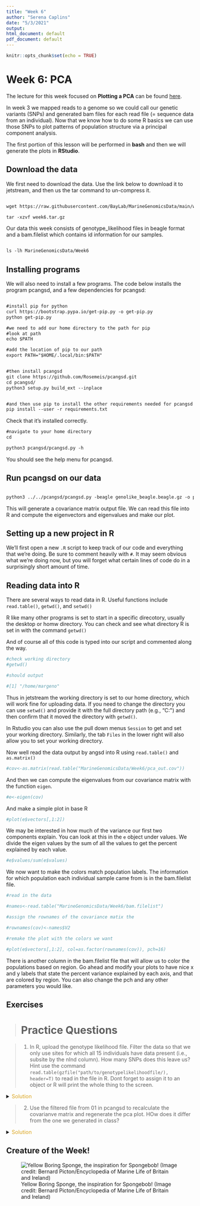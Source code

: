 ```yaml
---
title: "Week 6"
author: "Serena Caplins"
date: "5/3/2021"
output:
html_document: default
pdf_document: default
---
```


```r
knitr::opts_chunk$set(echo = TRUE)
```

# Week 6: PCA 


The lecture for this week focused on **Plotting a PCA** can be found [here](https://github.com/BayLab/MarineGenomics/blob/main/ppt/Week6_lecture.pdf).

In week 3 we mapped reads to a genome so we could call our genetic variants (SNPs) and generated bam files for each read file (= sequence data from an individual). Now that we know how to do some R basics we can use those SNPs to plot patterns of population structure via a principal component analysis. 

The first portion of this lesson will be performed in **bash** and then we will generate the plots in **RStudio**.

## Download the data

We first need to download the data. Use the link below to download it to jetstream, and then us the tar command to un-compress it.


```html

wget https://raw.githubusercontent.com/BayLab/MarineGenomicsData/main/week6.tar.gz

tar -xzvf week6.tar.gz

```

Our data this week consists of genotype_likelihood files in beagle format and a bam.filelist which contains id information for our samples. 

```html

ls -lh MarineGenomicsData/Week6

```

## Installing programs

We will also need to install a few programs. The code below installs the program pcangsd, and a few dependencies for pcangsd:

```html

#install pip for python
curl https://bootstrap.pypa.io/get-pip.py -o get-pip.py
python get-pip.py

#we need to add our home directory to the path for pip
#look at path
echo $PATH

#add the location of pip to our path
export PATH="$HOME/.local/bin:$PATH"


#then install pcangsd
git clone https://github.com/Rosemeis/pcangsd.git
cd pcangsd/
python3 setup.py build_ext --inplace


#and then use pip to install the other requirements needed for pcangsd (note you must be in the pcangsd directory for this to work)
pip install --user -r requirements.txt

```


Check that it's installed correctly.
```html
#navigate to your home directory
cd

python3 pcangsd/pcangsd.py -h
```


You should see the help menu for pcangsd. 

## Run pcangsd on our data

```html

python3 ../../pcangsd/pcangsd.py -beagle genolike_beagle.beagle.gz -o pca_out -threads 28

```


This will generate a covariance matrix output file. We can read this file into R and compute the eigenvectors and eigenvalues and make our plot. 

## Setting up a new project in R

We'll first open a new `.R` script to keep track of our code and everything that we're doing. Be sure to comment heavily with `#`. It may seem obvious what we're doing now, but you will forget what certain lines of code do in a surprisingly short amount of time. 


## Reading data into R

There are several ways to read data in R. Useful functions include `read.table()`, `getwd()`, and `setwd()`

R like many other programs is set to start in a specific direcotory, usually the desktop or homw directory. You can check and see what directory R is set in with the command `getwd()`

And of course all of this code is typed into our script and commented along the way.

```r

#check working directory
#getwd()

#should output

#[1] "/home/margeno"

```


Thus in jetstream the working directory is set to our home directory, which will work fine for uploading data. If you need to change the directory you can use `setwd()` and provide it with the full directory path (e.g., "C:\Users\Serena\Documents\MarineGenomics\") and then confirm that it moved the directory with `getwd()`. 

In Rstudio you can also use the pull down menus `Session` to get and set your working directory. Similarly, the tab `Files` in the lower right will also allow you to set your working directory.


Now well read the data output by angsd into R using `read.table()` and `as.matrix()`

```r

#cov<-as.matrix(read.table("MarineGenomicsData/Week6/pca_out.cov"))

```


And then we can compute the eigenvalues from our covariance matrix with the function `eigen`.


```r

#e<-eigen(cov)

```

And make a simple plot in base R


```r


#plot(e$vectors[,1:2])

```
We may be interested in how much of the variance our first two components explain. You can look at this in the `e` object under values. We divide the eigen values by the sum of all the values to get the percent explained by each value.

```r

#e$values/sum(e$values)


```


We now want to make the colors match population labels. The information for which population each individual sample came from is in the bam.filelist file.


```r

#read in the data

#names<-read.table("MarineGenomicsData/Week6/bam.filelist")

#assign the rownames of the covariance matix the 

#rownames(cov)<-names$V2

#remake the plot with the colors we want

#plot(e$vectors[,1:2], col=as.factor(rownames(cov)), pch=16)

```

There is another column in the bam.filelist file that will allow us to color the populations based on region. Go ahead and modify your plots to have nice x and y labels that state the percent variance explained by each axis, and that are colored by region. You can also change the pch and any other parameters you would like.


## Exercises
> # Practice Questions

> 01. In R, upload the genotype likelihood file. Filter the data so that we only use sites for which all 15 individuals have data present (i.e., subsite by the nInd column). How many SNPs does this leave us? 
Hint use the command `read.table(gzfile("path/to/genotypelikelihoodfile/), header=T)` to read in the file in R. Dont forget to assign it to an object or R will print the whole thing to the screen.

<details><summary><span style="color: goldenrod;">Solution</span></summary>
<p>

```r
# coming soon!
```
</p>
</details>

>02. Use the filtered file from 01 in pcangsd to recalculate the covarianve matrix and regenerate the pca plot. HOw does it differ from the one we generated in class?

<details><summary><span style="color: goldenrod;">Solution</span></summary>
<p>

```r
# coming soon!
```
</p>
</details>

## Creature of the Week!
![Yellow Boring Sponge, the inspiration for Spongebob! (Image credit: Bernard Picton/Encyclopedia of Marine Life of Britain and Ireland)](./figs/creatures/boringsponge.jpg)
